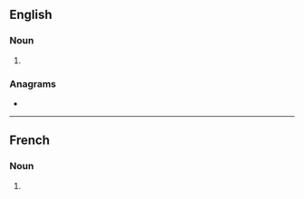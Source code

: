 ==English==

===Noun===
{{head|en|noun plural form}}

# {{plural of|accoutrement|lang=en}}

===Anagrams===
* {{l|en|accouterments}}

----

==French==

===Noun===
{{head|fr|noun plural form|g=m}}

# {{plural of|accoutrement|lang=fr}}